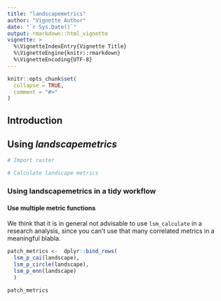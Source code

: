 ```yaml
---
title: "landscapemetrics"
author: "Vignette Author"
date: "`r Sys.Date()`"
output: rmarkdown::html_vignette
vignette: >
  %\VignetteIndexEntry{Vignette Title}
  %\VignetteEngine{knitr::rmarkdown}
  %\VignetteEncoding{UTF-8}
---
```


```r
knitr::opts_chunk$set(
  collapse = TRUE,
  comment = "#>"
)
```

## Introduction


## Using *landscapemetrics*


```r
# Import raster

# Calculate landscape metrics 

```


### Using landscapemetrics in a tidy workflow

#### Use multiple metric functions
We think that it is in general not advisable to use `lsm_calculate` in a 
research analysis, since you can't use that many correlated metrics in a 
meaningful blabla.


```r

patch_metrics <-  dplyr::bind_rows(
  lsm_p_cai(landscape),
  lsm_p_circle(landscape),
  lsm_p_enn(landscape)
  )

patch_metrics
```
